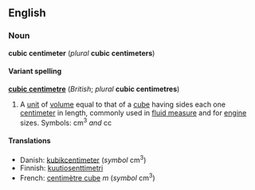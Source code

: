 
<!--

If you edit this page, please make corresponding edits to "cubic centimetre" to keep these too pages in synch.

-->


==English==
===Noun===
'''cubic centimeter''' (''plural'' '''cubic centimeters''')

====Variant spelling====
'''[[cubic centimetre]]''' (''British''; ''plural'' '''cubic centimetres''')

#A [[unit]] of [[volume]] equal to that of a [[cube]] having sides each one [[centimeter]] in length, commonly used in [[fluid measure]] and for [[engine]] sizes.  Symbols: cm<sup>3</sup> ''and'' cc

====Translations====
*Danish: [[kubikcentimeter]] (''symbol'' cm<sup>3</sup>)
*Finnish: [[kuutiosenttimetri]]
*French: [[centimètre cube]] ''m'' (''symbol'' cm<sup>3</sup>)

<!--sheesh, I really don't like these "one size fits all" msg objects...-->
{{msg:Measurement_Units}}